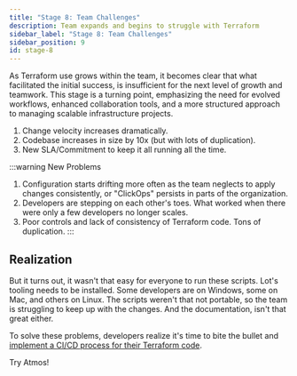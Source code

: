 ```yaml
---
title: "Stage 8: Team Challenges"
description: Team expands and begins to struggle with Terraform
sidebar_label: "Stage 8: Team Challenges"
sidebar_position: 9
id: stage-8
---
```


<Intro>
As Terraform use grows within the team, it becomes clear that what facilitated the initial success, is insufficient for the next level of growth and teamwork. This stage is a turning point, emphasizing the need for evolved workflows, enhanced collaboration tools, and a
more structured approach to managing scalable infrastructure projects.
</Intro>

1. Change velocity increases dramatically.
2. Codebase increases in size by 10x (but with lots of duplication).
3. New SLA/Commitment to keep it all running all the time.

:::warning New Problems
1. Configuration starts drifting more often as the team neglects to apply changes consistently, or "ClickOps" persists in parts of the organization.
2. Developers are stepping on each other's toes. What worked when there were only a few developers no longer scales.
3. Poor controls and lack of consistency of Terraform code. Tons of duplication.
:::

## Realization

But it turns out, it wasn't that easy for everyone to run these scripts. Lot's tooling needs to be installed.
Some developers are on Windows, some on Mac, and others on Linux. The scripts weren't that not portable,
so the team is struggling to keep up with the changes. And the documentation, isn't that great either.

To solve these problems, developers realize it's time to bite the bullet and [implement a CI/CD process for their Terraform code](/introduction/why-atmos/stage-9).

<Link
    to="/introduction/why-atmos/nirvana"
    className="button button--lg button--primary">
    Try Atmos!
</Link>
